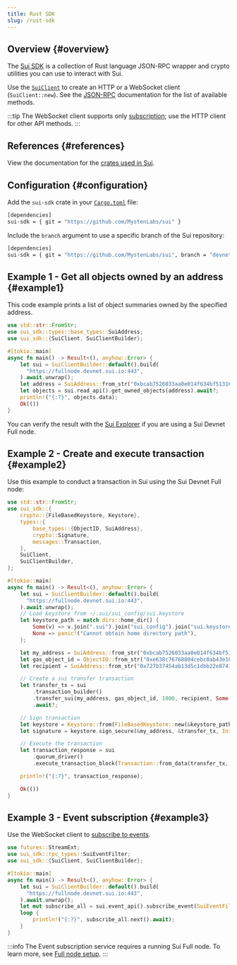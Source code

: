 ```yaml
---
title: Rust SDK
slug: /rust-sdk
---
```


## Overview {#overview}

The [Sui SDK](https://github.com/MystenLabs/sui/tree/main/crates/sui-sdk) is a collection of Rust language JSON-RPC wrapper and crypto utilities you can use to interact with Sui.

Use the [`SuiClient`](../../build/setup/cli/client-cli.mdx) to create an HTTP or a WebSocket client (`SuiClient::new`). See the [JSON-RPC](../json-rpc/json-rpc-api.mdx) documentation for the list of available methods.

:::tip
The WebSocket client supports only [subscription](reference/event-query-and-subscription.mdx#subscribe-events); use the HTTP client for other API methods.
:::

## References {#references}

View the documentation for the [crates used in Sui](https://mystenlabs.github.io/sui/).

## Configuration {#configuration}

Add the `sui-sdk` crate in your [`Cargo.toml`](https://doc.rust-lang.org/cargo/reference/manifest.html) file:

```bash
[dependencies]
sui-sdk = { git = "https://github.com/MystenLabs/sui" }
```

Include the `branch` argument to use a specific branch of the Sui repository:

```bash
[dependencies]
sui-sdk = { git = "https://github.com/MystenLabs/sui", branch = "devnet" }
```

## Example 1 - Get all objects owned by an address {#example1}

This code example prints a list of object summaries owned by the specified address.

```rust
use std::str::FromStr;
use sui_sdk::types::base_types::SuiAddress;
use sui_sdk::{SuiClient, SuiClientBuilder};

#[tokio::main]
async fn main() -> Result<(), anyhow::Error> {
    let sui = SuiClientBuilder::default().build(
      "https://fullnode.devnet.sui.io:443",
    ).await.unwrap();
    let address = SuiAddress::from_str("0xbcab7526033aa0e014f634bf51316715dda0907a7fab5a8d7e3bd44e634a4d44")?;
    let objects = sui.read_api().get_owned_objects(address).await?;
    println!("{:?}", objects.data);
    Ok(())
}
```

You can verify the result with the [Sui Explorer](https://suiexplorer.com/) if you are using a Sui Devnet Full node.

## Example 2 - Create and execute transaction {#example2}

Use this example to conduct a transaction in Sui using the Sui Devnet Full node:

```rust
use std::str::FromStr;
use sui_sdk::{
    crypto::{FileBasedKeystore, Keystore},
    types::{
        base_types::{ObjectID, SuiAddress},
        crypto::Signature,
        messages::Transaction,
    },
    SuiClient,
    SuiClientBuilder,
};

#[tokio::main]
async fn main() -> Result<(), anyhow::Error> {
    let sui = SuiClientBuilder::default().build(
      "https://fullnode.devnet.sui.io:443",
    ).await.unwrap();
    // Load keystore from ~/.sui/sui_config/sui.keystore
    let keystore_path = match dirs::home_dir() {
        Some(v) => v.join(".sui").join("sui_config").join("sui.keystore"),
        None => panic!("Cannot obtain home directory path"),
    };

    let my_address = SuiAddress::from_str("0xbcab7526033aa0e014f634bf51316715dda0907a7fab5a8d7e3bd44e634a4d44")?;
    let gas_object_id = ObjectID::from_str("0xe638c76768804cebc0ab43e103999886641b0269a46783f2b454e2f8880b5255")?;
    let recipient = SuiAddress::from_str("0x727b37454ab13d5c1dbb22e8741bff72b145d1e660f71b275c01f24e7860e5e5")?;

    // Create a sui transfer transaction
    let transfer_tx = sui
        .transaction_builder()
        .transfer_sui(my_address, gas_object_id, 1000, recipient, Some(1000))
        .await?;

    // Sign transaction
    let keystore = Keystore::from(FileBasedKeystore::new(&keystore_path)?);
    let signature = keystore.sign_secure(&my_address, &transfer_tx, Intent::default())?;

    // Execute the transaction
    let transaction_response = sui
        .quorum_driver()
        .execute_transaction_block(Transaction::from_data(transfer_tx, Intent::default(), signature))

    println!("{:?}", transaction_response);

    Ok(())
}
```

## Example 3 - Event subscription {#example3}

Use the WebSocket client to [subscribe to events](../event-query-and-subscription.mdx#subscribe-events).

```rust
use futures::StreamExt;
use sui_sdk::rpc_types::SuiEventFilter;
use sui_sdk::{SuiClient, SuiClientBuilder};

#[tokio::main]
async fn main() -> Result<(), anyhow::Error> {
    let sui = SuiClientBuilder::default().build(
      "https://fullnode.devnet.sui.io:443",
    ).await.unwrap();
    let mut subscribe_all = sui.event_api().subscribe_event(SuiEventFilter::All(vec![])).await?;
    loop {
        println!("{:?}", subscribe_all.next().await);
    }
}
```

:::info
The Event subscription service requires a running Sui Full node. To learn more, see [Full node setup](../../contribute/nodes/full-node.mdx#fullnode-setup).
:::
